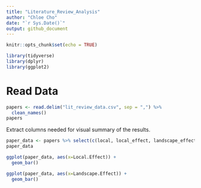 ```yaml
---
title: "Literature_Review_Analysis"
author: "Chloe Cho"
date: "`r Sys.Date()`"
output: github_document
---
```


```r
knitr::opts_chunk$set(echo = TRUE)

library(tidyverse)
library(dplyr)
library(ggplot2)

```

# Read Data

```r

papers <- read.delim("lit_review_data.csv", sep = ",") %>%
  clean_names()
papers

```

Extract columns needed for visual summary of the results. 

```r

paper_data <- papers %>% select(c(local, local_effect, landscape_effect, interaction))
paper_data

```


```r

ggplot(paper_data, aes(x=Local.Effect)) +
  geom_bar()

```

```r

ggplot(paper_data, aes(x=Landscape.Effect)) +
  geom_bar()

```